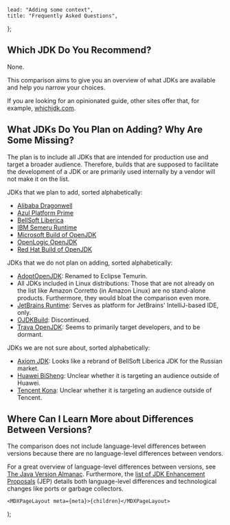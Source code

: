 
	lead: "Adding some context",
	title: "Frequently Asked Questions",
};

## Which JDK Do You Recommend?

None.

This comparison aims to give you an overview of what JDKs are available and help you narrow your choices.

If you are looking for an opinionated guide, other sites offer that, for example, [whichjdk.com](https://whichjdk.com/).

## What JDKs Do You Plan on Adding? Why Are Some Missing?

The plan is to include all JDKs that are intended for production use and target a broader audience. Therefore, builds
that are supposed to facilitate the development of a JDK or are primarily used internally by a vendor will not make it
on the list.

JDKs that we plan to add, sorted alphabetically:

-   [Alibaba Dragonwell](https://dragonwell-jdk.io/)
-   [Azul Platform Prime](https://www.azul.com/downloads/)
-   [BellSoft Liberica](https://bell-sw.com/libericajdk/)
-   [IBM Semeru Runtime](https://developer.ibm.com/languages/java/semeru-runtimes/)
-   [Microsoft Build of OpenJDK](https://www.microsoft.com/openjdk)
-   [OpenLogic OpenJDK](https://www.openlogic.com/openjdk-downloads)
-   [Red Hat Build of OpenJDK](https://developers.redhat.com/products/openjdk/download)

JDKs that we do not plan on adding, sorted alphabetically:

-   [AdoptOpenJDK](https://adoptopenjdk.net/): Renamed to Eclipse Temurin.
-   All JDKs included in Linux distributions: Those that are not already on the list like Amazon Corretto (in Amazon
    Linux) are no stand-alone products. Furthermore, they would bloat the comparison even more.
-   [JetBrains Runtime](https://github.com/JetBrains/JetBrainsRuntime): Serves as platform for JetBrains' IntelliJ-based
    IDE, only.
-   [OJDKBuild](https://github.com/ojdkbuild/ojdkbuild): Discontinued.
-   [Trava OpenJDK](https://github.com/TravaOpenJDK): Seems to primarily target developers, and to be dormant.

JDKs we are not sure about, sorted alphabetically:

-   [Axiom JDK](https://axiomjdk.ru/): Looks like a rebrand of BellSoft Liberica JDK for the Russian market.
-   [Huawei BiSheng](https://www.openeuler.org/en/other/projects/bishengjdk/): Unclear whether it is targeting an
    audience outside of Huawei.
-   [Tencent Kona](https://github.com/Tencent/): Unclear whether it is targeting an audience outside of Tencent.

## Where Can I Learn More about Differences Between Versions?

The comparison does not include language-level differences between versions because there are no language-level
differences between vendors.

For a great overview of language-level differences between versions, see
[The Java Version Almanac](https://javaalmanac.io/). Furthermore, the
[list of JDK Enhancement Proposals](https://openjdk.org/jeps/0) (JEP) details both language-level differences and
technological changes like ports or garbage collectors.

	<MDXPageLayout meta={meta}>{children}</MDXPageLayout>
);
